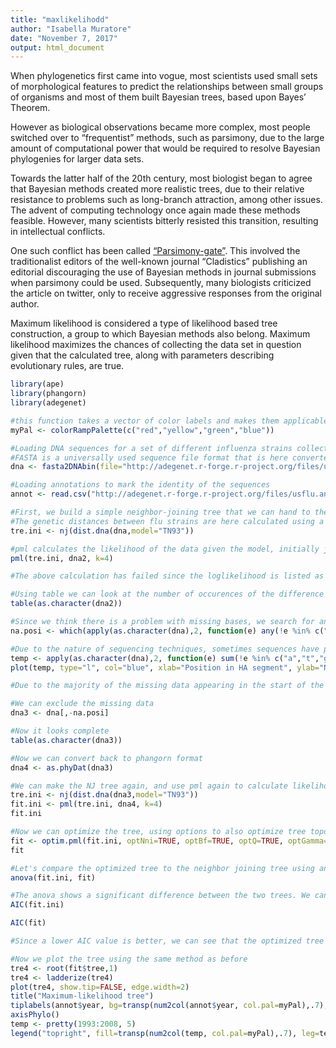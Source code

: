```yaml
---
title: "maxlikelihodd"
author: "Isabella Muratore"
date: "November 7, 2017"
output: html_document
---
```


When phylogenetics first came into vogue, most scientists used small sets of morphological features to predict the relationships between small groups of organisms and most of them built Bayesian trees, based upon Bayes' Theorem. 

However as biological observations became more complex, most people switched over to "frequentist" methods, such as parsimony, due to the large amount of computational power that would be required to resolve Bayesian phylogenies for larger data sets. 

Towards the latter half of the 20th century, most biologist began to agree that Bayesian methods created more realistic trees, due to their relative resistance to problems such as long-branch attraction, among other issues. The advent of computing technology once again made these methods feasible. However, many scientists bitterly resisted this transition, resulting in intellectual conflicts. 

One such conflict has been called ["Parsimony-gate"](https://www.wired.com/2016/02/twitter-nerd-fight-reveals-a-long-bizarre-scientific-feud/). This involved the traditionalist editors of the well-known journal "Cladistics" publishing an editorial discouraging the use of Bayesian methods in journal submissions when parsimony could be used. Subsequently, many biologists criticized the article on twitter, only to receive aggressive responses from the original author. 


Maximum likelihood is considered a type of likelihood based tree construction, a group to which Bayesian methods also belong. Maximum likelihood maximizes the chances of collecting the data set in question given that the calculated tree, along with parameters describing evolutionary rules, are true. 

```r

library(ape)
library(phangorn)
library(adegenet)

#this function takes a vector of color labels and makes them applicable to groups on a tree
myPal <- colorRampPalette(c("red","yellow","green","blue"))

#Loading DNA sequences for a set of different influenza strains collected from 1993 to 2008 in the US (get your flu shot every year!)
#FASTA is a universally used sequence file format that is here converted to the format used by the phangorn package
dna <- fasta2DNAbin(file="http://adegenet.r-forge.r-project.org/files/usflu.fasta")

#Loading annotations to mark the identity of the sequences
annot <- read.csv("http://adegenet.r-forge.r-project.org/files/usflu.annot.csv", header=TRUE, row.names=1)

#First, we build a simple neighbor-joining tree that we can hand to the ape package in order to turn it into maximum likelihood
#The genetic distances between flu strains are here calculated using a model published by Tamura and Nei (1993). This model says that transitions (purine to purine or pyramidine to pyramidine) and transversions (purine to pyramidine or vice versa) may happen at different rates, that not every nucleotide appears at the same frequency, and that the rate of substitution can vary between different regions of the sequence.
tre.ini <- nj(dist.dna(dna,model="TN93"))

#pml calculates the likelihood of the data given the model, initially just using our neighbor joining tree
pml(tre.ini, dna2, k=4)

#The above calculation has failed since the loglikelihood is listed as NaN. This is likely caused by missing sequence data

#Using table we can look at the number of occurences of the difference bases according to their [IUPAC ambiguity codes](http://www.dnabaser.com/articles/IUPAC%20ambiguity%20codes.html). In a typical fasta file, bases that could not be sequenced accurately are listed as "N" and a number of other letters can indicate a lesser degree of uncertainty such as "Y" to indicate that the base must be a pyramidine, etc. 
table(as.character(dna2))

#Since we think there is a problem with missing bases, we search for any bases that are not listed as A, T, G, or C
na.posi <- which(apply(as.character(dna),2, function(e) any(!e %in% c("a","t","g","c"))))

#Due to the nature of sequencing techniques, sometimes sequences have poorer quality in a particular area such as the very beginning or very end. There, we will plot the frequence of non-ATCG bases over their position in the sequence. 
temp <- apply(as.character(dna),2, function(e) sum(!e %in% c("a","t","g","c")))
plot(temp, type="l", col="blue", xlab="Position in HA segment", ylab="Number of NAs")

#Due to the majority of the missing data appearing in the start of the sequence, we can infer that this was caused to differences in overall length between strains due to sequence divergence

#We can exclude the missing data
dna3 <- dna[,-na.posi]

#Now it looks complete
table(as.character(dna3))

#Now we can convert back to phangorn format
dna4 <- as.phyDat(dna3)

#We can make the NJ tree again, and use pml again to calculate likelihood
tre.ini <- nj(dist.dna(dna3,model="TN93"))
fit.ini <- pml(tre.ini, dna4, k=4)
fit.ini

#Now we can optimize the tree, using options to also optimize tree topology (optNni), base frequencies (optBf), and substitution rates (optQ). We will use a gamma distribution (optGamma) for variation in substitution rates at different sites in the sequence
fit <- optim.pml(fit.ini, optNni=TRUE, optBf=TRUE, optQ=TRUE, optGamma=TRUE)
fit

#Let's compare the optimized tree to the neighbor joining tree using an anova. 
anova(fit.ini, fit)

#The anova shows a significant difference between the two trees. We can use the AIC, as discussed in previous modules, to see which is better.
AIC(fit.ini)

AIC(fit)

#Since a lower AIC value is better, we can see that the optimized tree worked better than the neighbor joining tree. 

#Now we plot the tree using the same method as before
tre4 <- root(fit$tree,1)
tre4 <- ladderize(tre4)
plot(tre4, show.tip=FALSE, edge.width=2)
title("Maximum-likelihood tree")
tiplabels(annot$year, bg=transp(num2col(annot$year, col.pal=myPal),.7), cex=.5, fg="transparent")
axisPhylo()
temp <- pretty(1993:2008, 5)
legend("topright", fill=transp(num2col(temp, col.pal=myPal),.7), leg=temp, ncol=2)



```
